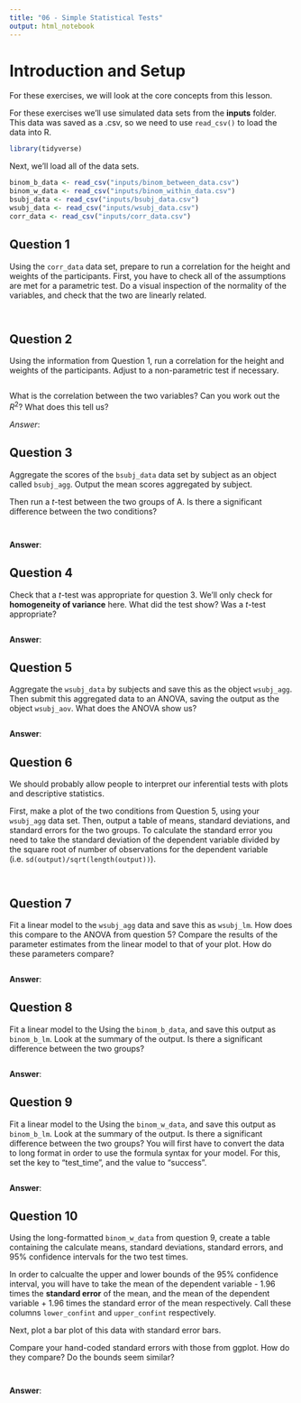 ```yaml
---
title: "06 - Simple Statistical Tests"
output: html_notebook
---
```


# Introduction and Setup

For these exercises, we will look at the core concepts from this lesson.

For these exercises we'll use simulated data sets from the **inputs** folder. This data was saved as a .csv, so we need to use `read_csv()` to load the data into R.

```r
library(tidyverse)
```

Next, we'll load all of the data sets. 

```r
binom_b_data <- read_csv("inputs/binom_between_data.csv")
binom_w_data <- read_csv("inputs/binom_within_data.csv")
bsubj_data <- read_csv("inputs/bsubj_data.csv")
wsubj_data <- read_csv("inputs/wsubj_data.csv")
corr_data <- read_csv("inputs/corr_data.csv")
```

## Question 1

Using the `corr_data` data set, prepare to run a correlation for the height and weights of the participants. First, you have to check all of the assumptions are met for a parametric test. Do a visual inspection of the normality of the variables, and check that the two are linearly related.

```r

```

```r

```

## Question 2

Using the information from Question 1, run a correlation for the height and weights of the participants. Adjust to a non-parametric test if necessary.

```r

```

What is the correlation between the two variables? Can you work out the $R^2$? What does this tell us?

*Answer*:

## Question 3

Aggregate the scores of the `bsubj_data` data set by subject as an object called `bsubj_agg`. Output the mean scores aggregated by subject. 

Then run a *t*-test between the two groups of A. Is there a significant difference between the two conditions?

```r

```

```r

```

**Answer**:

## Question 4

Check that a *t*-test was appropriate for question 3. We'll only check for **homogeneity of variance** here. What did the test show? Was a *t*-test appropriate?

```r

```

**Answer**: 

## Question 5

Aggregate the `wsubj_data` by subjects and save this as the object `wsubj_agg`. Then submit this aggregated data to an ANOVA, saving the output as the object `wsubj_aov`. What does the ANOVA show us?

```r

```

**Answer**: 

## Question 6

We should probably allow people to interpret our inferential tests with plots and descriptive statistics. 

First, make a plot of the two conditions from Question 5, using your `wsubj_agg` data set. Then, output a table of means, standard deviations, and standard errors for the two groups. To calculate the standard error you need to take the standard deviation of the dependent variable divided by the square root of number of observations for the dependent variable (i.e. `sd(output)/sqrt(length(output))`).

```r

```

```r

```

## Question 7

Fit a linear model to the `wsubj_agg` data and save this as `wsubj_lm`. How does this compare to the ANOVA from question 5? Compare the results of the parameter estimates from the linear model to that of your plot. How do these parameters compare?

```r

```

**Answer**: 

## Question 8

Fit a linear model to the Using the `binom_b_data`, and save this output as `binom_b_lm`. Look at the summary of the output. Is there a significant difference between the two groups?

```r

```

**Answer**:  

## Question 9

Fit a linear model to the Using the `binom_w_data`, and save this output as `binom_b_lm`. Look at the summary of the output. Is there a significant difference between the two groups? You will first have to convert the data to long format in order to use the formula syntax for your model. For this, set the key to "test_time", and the value to "success".

```r

```

**Answer**: 

## Question 10 

Using the long-formatted `binom_w_data` from question 9, create a table containing the calculate means, standard deviations, standard errors, and 95% confidence intervals for the two test times. 

In order to calcualte the upper and lower bounds of the 95% confidence interval, you will have to take the mean of the dependent variable - 1.96 times the **standard error** of the mean, and the mean of the dependent variable + 1.96 times the standard error of the mean respectively. Call these columns `lower_confint` and `upper_confint` respectively.

Next, plot a bar plot of this data with standard error bars.

Compare your hand-coded standard errors with those from ggplot. How do they compare? Do the bounds seem similar?

```r

```

```r

```

**Answer**: 